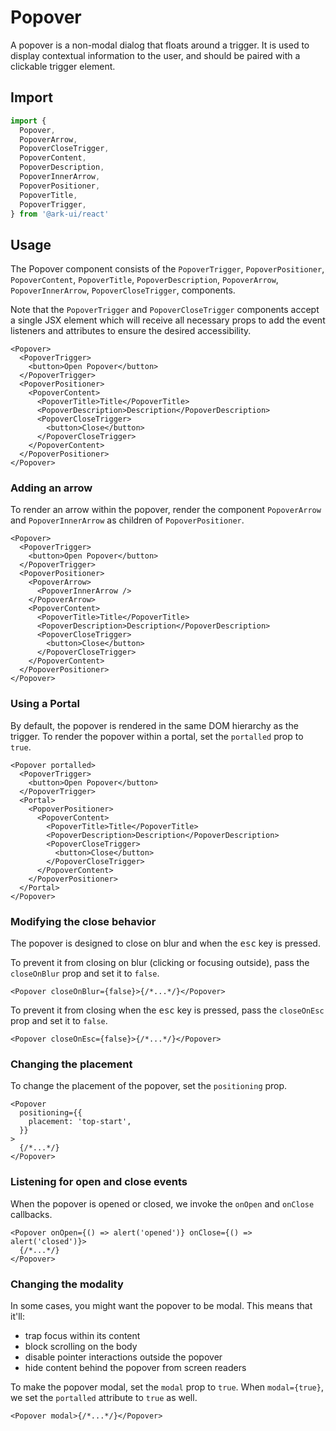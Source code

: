 # Popover

A popover is a non-modal dialog that floats around a trigger. It is used to display contextual
information to the user, and should be paired with a clickable trigger element.

## Import

```ts
import {
  Popover,
  PopoverArrow,
  PopoverCloseTrigger,
  PopoverContent,
  PopoverDescription,
  PopoverInnerArrow,
  PopoverPositioner,
  PopoverTitle,
  PopoverTrigger,
} from '@ark-ui/react'
```

## Usage

The Popover component consists of the `PopoverTrigger`, `PopoverPositioner`, `PopoverContent`,
`PopoverTitle`, `PopoverDescription`, `PopoverArrow`, `PopoverInnerArrow`, `PopoverCloseTrigger`,
components.

Note that the `PopoverTrigger` and `PopoverCloseTrigger` components accept a single JSX element
which will receive all necessary props to add the event listeners and attributes to ensure the
desired accessibility.

```tsx
<Popover>
  <PopoverTrigger>
    <button>Open Popover</button>
  </PopoverTrigger>
  <PopoverPositioner>
    <PopoverContent>
      <PopoverTitle>Title</PopoverTitle>
      <PopoverDescription>Description</PopoverDescription>
      <PopoverCloseTrigger>
        <button>Close</button>
      </PopoverCloseTrigger>
    </PopoverContent>
  </PopoverPositioner>
</Popover>
```

### Adding an arrow

To render an arrow within the popover, render the component `PopoverArrow` and `PopoverInnerArrow`
as children of `PopoverPositioner`.

```tsx
<Popover>
  <PopoverTrigger>
    <button>Open Popover</button>
  </PopoverTrigger>
  <PopoverPositioner>
    <PopoverArrow>
      <PopoverInnerArrow />
    </PopoverArrow>
    <PopoverContent>
      <PopoverTitle>Title</PopoverTitle>
      <PopoverDescription>Description</PopoverDescription>
      <PopoverCloseTrigger>
        <button>Close</button>
      </PopoverCloseTrigger>
    </PopoverContent>
  </PopoverPositioner>
</Popover>
```

### Using a Portal

By default, the popover is rendered in the same DOM hierarchy as the trigger. To render the popover
within a portal, set the `portalled` prop to `true`.

```tsx
<Popover portalled>
  <PopoverTrigger>
    <button>Open Popover</button>
  </PopoverTrigger>
  <Portal>
    <PopoverPositioner>
      <PopoverContent>
        <PopoverTitle>Title</PopoverTitle>
        <PopoverDescription>Description</PopoverDescription>
        <PopoverCloseTrigger>
          <button>Close</button>
        </PopoverCloseTrigger>
      </PopoverContent>
    </PopoverPositioner>
  </Portal>
</Popover>
```

### Modifying the close behavior

The popover is designed to close on blur and when the <kbd>esc</kbd> key is pressed.

To prevent it from closing on blur (clicking or focusing outside), pass the `closeOnBlur` prop and
set it to `false`.

```tsx
<Popover closeOnBlur={false}>{/*...*/}</Popover>
```

To prevent it from closing when the <kbd>esc</kbd> key is pressed, pass the `closeOnEsc` prop and
set it to `false`.

```tsx
<Popover closeOnEsc={false}>{/*...*/}</Popover>
```

### Changing the placement

To change the placement of the popover, set the `positioning` prop.

```tsx
<Popover
  positioning={{
    placement: 'top-start',
  }}
>
  {/*...*/}
</Popover>
```

### Listening for open and close events

When the popover is opened or closed, we invoke the `onOpen` and `onClose` callbacks.

```tsx
<Popover onOpen={() => alert('opened')} onClose={() => alert('closed')}>
  {/*...*/}
</Popover>
```

### Changing the modality

In some cases, you might want the popover to be modal. This means that it'll:

- trap focus within its content
- block scrolling on the body
- disable pointer interactions outside the popover
- hide content behind the popover from screen readers

To make the popover modal, set the `modal` prop to `true`. When `modal={true}`, we set the
`portalled` attribute to `true` as well.

```tsx
<Popover modal>{/*...*/}</Popover>
```
